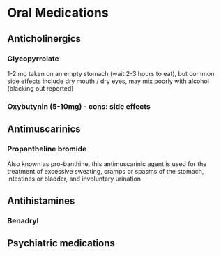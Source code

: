 # Oral Medications {#oral}

## Anticholinergics

### Glycopyrrolate
1-2 mg taken on an empty stomach (wait 2-3 hours to eat), but common side effects include dry mouth / dry eyes, may mix poorly with alcohol (blacking out reported)

### Oxybutynin (5-10mg) - cons: side effects

## Antimuscarinics 
### Propantheline bromide
Also known as pro-banthine, this antimuscarinic agent is used for the treatment of excessive sweating, cramps or spasms of the stomach, intestines or bladder, and involuntary urination


## Antihistamines
### Benadryl

## Psychiatric medications
